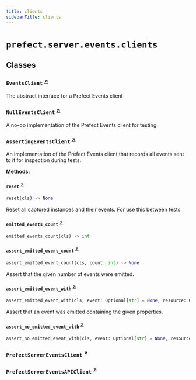 ```yaml
---
title: clients
sidebarTitle: clients
---
```


# `prefect.server.events.clients`

## Classes

### `EventsClient` <sup><a href="https://github.com/PrefectHQ/prefect/blob/main/src/prefect/server/events/clients.py#L37" target="_blank">↗</a></sup>


The abstract interface for a Prefect Events client


### `NullEventsClient` <sup><a href="https://github.com/PrefectHQ/prefect/blob/main/src/prefect/server/events/clients.py#L55" target="_blank">↗</a></sup>


A no-op implementation of the Prefect Events client for testing


### `AssertingEventsClient` <sup><a href="https://github.com/PrefectHQ/prefect/blob/main/src/prefect/server/events/clients.py#L62" target="_blank">↗</a></sup>


An implementation of the Prefect Events client that records all events sent
to it for inspection during tests.


**Methods:**

#### `reset` <sup><a href="https://github.com/PrefectHQ/prefect/blob/main/src/prefect/server/events/clients.py#L80" target="_blank">↗</a></sup>

```python
reset(cls) -> None
```

Reset all captured instances and their events.  For use this between tests


#### `emitted_events_count` <sup><a href="https://github.com/PrefectHQ/prefect/blob/main/src/prefect/server/events/clients.py#L108" target="_blank">↗</a></sup>

```python
emitted_events_count(cls) -> int
```

#### `assert_emitted_event_count` <sup><a href="https://github.com/PrefectHQ/prefect/blob/main/src/prefect/server/events/clients.py#L112" target="_blank">↗</a></sup>

```python
assert_emitted_event_count(cls, count: int) -> None
```

Assert that the given number of events were emitted.


#### `assert_emitted_event_with` <sup><a href="https://github.com/PrefectHQ/prefect/blob/main/src/prefect/server/events/clients.py#L120" target="_blank">↗</a></sup>

```python
assert_emitted_event_with(cls, event: Optional[str] = None, resource: Optional[Dict[str, LabelValue]] = None, related: Optional[List[Dict[str, LabelValue]]] = None, payload: Optional[Dict[str, Any]] = None) -> None
```

Assert that an event was emitted containing the given properties.


#### `assert_no_emitted_event_with` <sup><a href="https://github.com/PrefectHQ/prefect/blob/main/src/prefect/server/events/clients.py#L199" target="_blank">↗</a></sup>

```python
assert_no_emitted_event_with(cls, event: Optional[str] = None, resource: Optional[Dict[str, LabelValue]] = None, related: Optional[List[Dict[str, LabelValue]]] = None, payload: Optional[Dict[str, Any]] = None) -> None
```

### `PrefectServerEventsClient` <sup><a href="https://github.com/PrefectHQ/prefect/blob/main/src/prefect/server/events/clients.py#L214" target="_blank">↗</a></sup>

### `PrefectServerEventsAPIClient` <sup><a href="https://github.com/PrefectHQ/prefect/blob/main/src/prefect/server/events/clients.py#L244" target="_blank">↗</a></sup>
